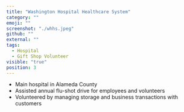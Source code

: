 ```yaml
---
title: "Washington Hospital Healthcare System"
category: ""
emoji: ""
screenshot: "./whhs.jpeg"
github: ""
external: ""
tags:
  - Hospital
  - Gift Shop Volunteer
visible: "true"
position: 3
---
```

* Main hospital in Alameda County
* Assisted annual flu-shot drive for employees and volunteers
* Volunteered by managing storage and business transactions with customers

